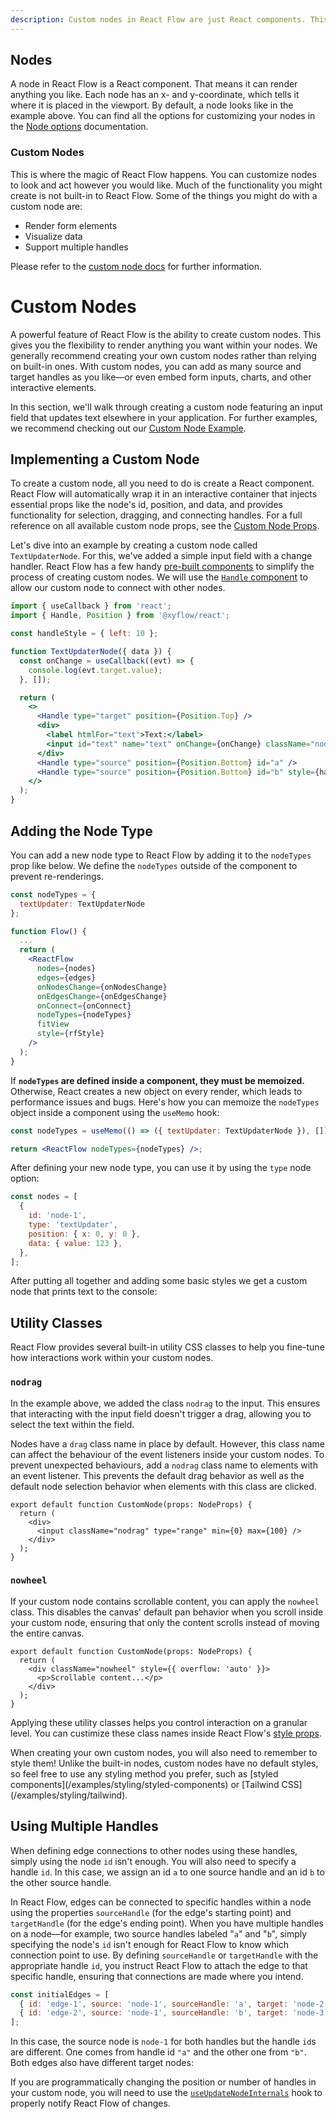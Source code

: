 ```yaml
---
description: Custom nodes in React Flow are just React components. This guide shows you how to implement your own nodes complete with target/source handles.
---
```



## Nodes

<RemoteCodeViewer
  route="learn/basic-terms-nodes"
  editorHeight="30vh"
  framework="react"
  showEditor={false}
/>

A node in React Flow is a React component. That means it can render anything you like. Each node has an x- and y-coordinate, which tells it where it is placed in the viewport. By default, a node looks like in the example above. You can find all the options for customizing your nodes in the [Node options](/api-reference/types/node) documentation.

### Custom Nodes

This is where the magic of React Flow happens. You can customize nodes to look and act however you would like. Much of the functionality you might create is not built-in to React Flow. Some of the things you might do with a custom node are:

- Render form elements
- Visualize data
- Support multiple handles

Please refer to the [custom node docs](/learn/customization/custom-nodes) for further information.

# Custom Nodes

A powerful feature of React Flow is the ability to create custom nodes. This gives you the flexibility to render anything you want within your nodes. We generally recommend creating your own custom nodes rather than relying on built-in ones. With custom nodes, you can add as many source and target handles as you like—or even embed form inputs, charts, and other interactive elements.

In this section, we'll walk through creating a custom node featuring an input field that updates text elsewhere in your application. For further examples, we recommend checking out our [Custom Node Example](/examples/nodes/custom-node).

## Implementing a Custom Node

To create a custom node, all you need to do is create a React component. React Flow will automatically wrap it in an interactive container that injects essential props like the node's id, position, and data, and provides functionality for selection, dragging, and connecting handles. For a full reference on all available custom node props, see the [Custom Node Props](/api-reference/types/node-props).

Let's dive into an example by creating a custom node called `TextUpdaterNode`. For this, we've added a simple input field with a change handler. React Flow has a few handy [pre-built components](/api-reference/components) to simplify the process of creating custom nodes. We will use the [`Handle` component](/api-reference/components/handle) to allow our custom node to connect with other nodes.

```jsx
import { useCallback } from 'react';
import { Handle, Position } from '@xyflow/react';

const handleStyle = { left: 10 };

function TextUpdaterNode({ data }) {
  const onChange = useCallback((evt) => {
    console.log(evt.target.value);
  }, []);

  return (
    <>
      <Handle type="target" position={Position.Top} />
      <div>
        <label htmlFor="text">Text:</label>
        <input id="text" name="text" onChange={onChange} className="nodrag" />
      </div>
      <Handle type="source" position={Position.Bottom} id="a" />
      <Handle type="source" position={Position.Bottom} id="b" style={handleStyle} />
    </>
  );
}
```

## Adding the Node Type

You can add a new node type to React Flow by adding it to the `nodeTypes` prop like below. We define the `nodeTypes` outside of the component to prevent re-renderings.

```jsx
const nodeTypes = {
  textUpdater: TextUpdaterNode
};

function Flow() {
  ...
  return (
    <ReactFlow
      nodes={nodes}
      edges={edges}
      onNodesChange={onNodesChange}
      onEdgesChange={onEdgesChange}
      onConnect={onConnect}
      nodeTypes={nodeTypes}
      fitView
      style={rfStyle}
    />
  );
}
```

If **`nodeTypes` are defined inside a component, they must be memoized.** Otherwise, React creates a new object on every render, which leads to performance issues and bugs. Here's how you can memoize the `nodeTypes` object inside a component using the `useMemo` hook:

```jsx
const nodeTypes = useMemo(() => ({ textUpdater: TextUpdaterNode }), []);

return <ReactFlow nodeTypes={nodeTypes} />;
```

After defining your new node type, you can use it by using the `type` node option:

```js
const nodes = [
  {
    id: 'node-1',
    type: 'textUpdater',
    position: { x: 0, y: 0 },
    data: { value: 123 },
  },
];
```

After putting all together and adding some basic styles we get a custom node that prints text to the console:

<RemoteCodeViewer route="learn/custom-node" framework="react" />

## Utility Classes

React Flow provides several built-in utility CSS classes to help you fine-tune how interactions work within your custom nodes.

### `nodrag`

In the example above, we added the class `nodrag` to the input. This ensures that interacting with the input field doesn't trigger a drag, allowing you to select the text within the field.

Nodes have a `drag` class name in place by default. However, this class name can affect the behaviour of the event listeners inside your custom nodes. To prevent unexpected behaviours, add a `nodrag` class name to elements with an event listener. This prevents the default drag behavior as well as the default node selection behavior when elements with this class are clicked.

```tsx
export default function CustomNode(props: NodeProps) {
  return (
    <div>
      <input className="nodrag" type="range" min={0} max={100} />
    </div>
  );
}
```

### `nowheel`

If your custom node contains scrollable content, you can apply the `nowheel` class. This disables the canvas' default pan behavior when you scroll inside your custom node, ensuring that only the content scrolls instead of moving the entire canvas.

```tsx
export default function CustomNode(props: NodeProps) {
  return (
    <div className="nowheel" style={{ overflow: 'auto' }}>
      <p>Scrollable content...</p>
    </div>
  );
}
```

Applying these utility classes helps you control interaction on a granular level. You can custimize these class names inside React Flow's [style props](/api-reference/react-flow/#style-props).

<Callout type="info">
  When creating your own custom nodes, you will also need to remember to style them!
  Unlike the built-in nodes, custom nodes have no default styles, so feel free to use any
  styling method you prefer, such as [styled
  components](/examples/styling/styled-components) or [Tailwind
  CSS](/examples/styling/tailwind).
</Callout>

## Using Multiple Handles

When defining edge connections to other nodes using these handles, simply using the node `id` isn't enough. You will also need to specify a handle `id`. In this case, we assign an id `a` to one source handle and an id `b` to the other source handle.

In React Flow, edges can be connected to specific handles within a node using the properties `sourceHandle` (for the edge's starting point) and `targetHandle` (for the edge's ending point). When you have multiple handles on a node—for example, two source handles labeled "`a`" and "`b`", simply specifying the node's `id` isn't enough for React Flow to know which connection point to use. By defining `sourceHandle` or `targetHandle` with the appropriate handle `id`, you instruct React Flow to attach the edge to that specific handle, ensuring that connections are made where you intend.

```js
const initialEdges = [
  { id: 'edge-1', source: 'node-1', sourceHandle: 'a', target: 'node-2' },
  { id: 'edge-2', source: 'node-1', sourceHandle: 'b', target: 'node-3' },
];
```

In this case, the source node is `node-1` for both handles but the handle `id`s are different. One comes from handle id `"a"` and the other one from `"b"`. Both edges also have different target nodes:

<RemoteCodeViewer route="learn/custom-node-2" framework="react" />

If you are programmatically changing the position or number of handles
in your custom node, you will need to use the
[`useUpdateNodeInternals`](/api-reference/hooks/use-update-node-internals) hook
to properly notify React Flow of changes.

